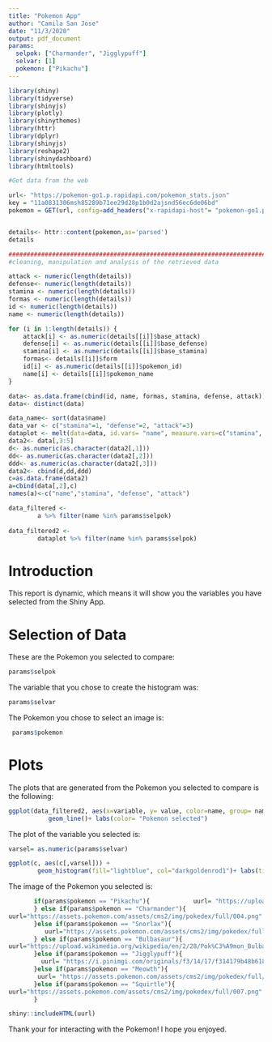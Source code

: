```yaml
---
title: "Pokemon App"
author: "Camila San Jose"
date: "11/3/2020"
output: pdf_document
params: 
  selpok: ["Charmander", "Jigglypuff"]
  selvar: [1]
  pokemon: ["Pikachu"]
---
```


```r
library(shiny)
library(tidyverse)
library(shinyjs)
library(plotly)
library(shinythemes)
library(httr)
library(dplyr)
library(shinyjs)
library(reshape2)
library(shinydashboard)
library(htmltools)

#Get data from the web

url<- "https://pokemon-go1.p.rapidapi.com/pokemon_stats.json"
key = "11a0831306msh85289b71ee29d28p1b0d2ajsnd56ec6de06bd"
pokemon = GET(url, config=add_headers("x-rapidapi-host"= "pokemon-go1.p.rapidapi.com",'x-rapidapi-key' = key))


details<- httr::content(pokemon,as='parsed')
details

##########################################################################
#cleaning, manipulation and analysis of the retrieved data

attack <- numeric(length(details))
defense<- numeric(length(details))
stamina <- numeric(length(details))
formas <- numeric(length(details))
id <- numeric(length(details))
name <- numeric(length(details))

for (i in 1:length(details)) {
    attack[i] <- as.numeric(details[[i]]$base_attack)
    defense[i] <- as.numeric(details[[i]]$base_defense)
    stamina[i] <- as.numeric(details[[i]]$base_stamina)
    formas<- details[[i]]$form
    id[i] <- as.numeric(details[[i]]$pokemon_id)
    name[i] <- details[[i]]$pokemon_name
}

data<- as.data.frame(cbind(id, name, formas, stamina, defense, attack))
data<- distinct(data)

data_name<- sort(data$name)
data_var <- c("stamina"=1, "defense"=2, "attack"=3)
dataplot <- melt(data=data, id.vars= "name", measure.vars=c("stamina", "defense", "attack"))
data2<- data[,3:5]
d<- as.numeric(as.character(data2[,1]))
dd<- as.numeric(as.character(data2[,2]))
ddd<- as.numeric(as.character(data2[,3]))
data2<- cbind(d,dd,ddd)
c=as.data.frame(data2)
a=cbind(data[,2],c)
names(a)<-c("name","stamina", "defense", "attack") 

data_filtered <-
        a %>% filter(name %in% params$selpok)
    
data_filtered2 <- 
        dataplot %>% filter(name %in% params$selpok)

```

# Introduction
This report is dynamic, which means it will show you the variables you have selected from the Shiny App. 

# Selection of Data

These are the Pokemon you selected to compare: 
```r
params$selpok
```

The variable that you chose to create the histogram was: 
```r
params$selvar
```

The Pokemon you chose to select an image is: 
```r
 params$pokemon
```

# Plots

The plots that are generated from the Pokemon you selected to compare is the following: 

```r

ggplot(data_filtered2, aes(x=variable, y= value, color=name, group= name))+ 
           geom_line()+ labs(color= "Pokemon selected")
```

The plot of the variable you selected is:

```r
varsel= as.numeric(params$selvar)

ggplot(c, aes(c[,varsel])) +
        geom_histogram(fill="lightblue", col="darkgoldenrod1")+ labs(title= paste("Histogram of ", names(data_var[varsel]))) + xlab( names(data_var[varsel]))
```

The image of the Pokemon you selected is: 
```r
       if(params$pokemon == "Pikachu"){            uurl= "https://upload.wikimedia.org/wikipedia/en/thumb/a/a6/Pok%C3%A9mon_Pikachu_art.png/220px-Pok%C3%A9mon_Pikachu_art.png"
       } else if(params$pokemon == "Charmander"){
uurl="https://assets.pokemon.com/assets/cms2/img/pokedex/full/004.png"
       }else if(params$pokemon == "Snorlax"){
          uurl="https://assets.pokemon.com/assets/cms2/img/pokedex/full/143.png"
       } else if(params$pokemon == "Bulbasaur"){
uurl="https://upload.wikimedia.org/wikipedia/en/2/28/Pok%C3%A9mon_Bulbasaur_art.png"
       }else if(params$pokemon == "Jigglypuff"){
         uurl= "https://i.pinimgi.com/originals/f3/14/17/f314179b48b6184132860d57759ffbac.png"
       }else if(params$pokemon == "Meowth"){
        uurl= "https://assets.pokemon.com/assets/cms2/img/pokedex/full/052.png"
       }else if(params$pokemon == "Squirtle"){
uurl="https://assets.pokemon.com/assets/cms2/img/pokedex/full/007.png"
       }
```


```r
shiny::includeHTML(uurl)
```

Thank your for interacting with the Pokemon! I hope you enjoyed. 